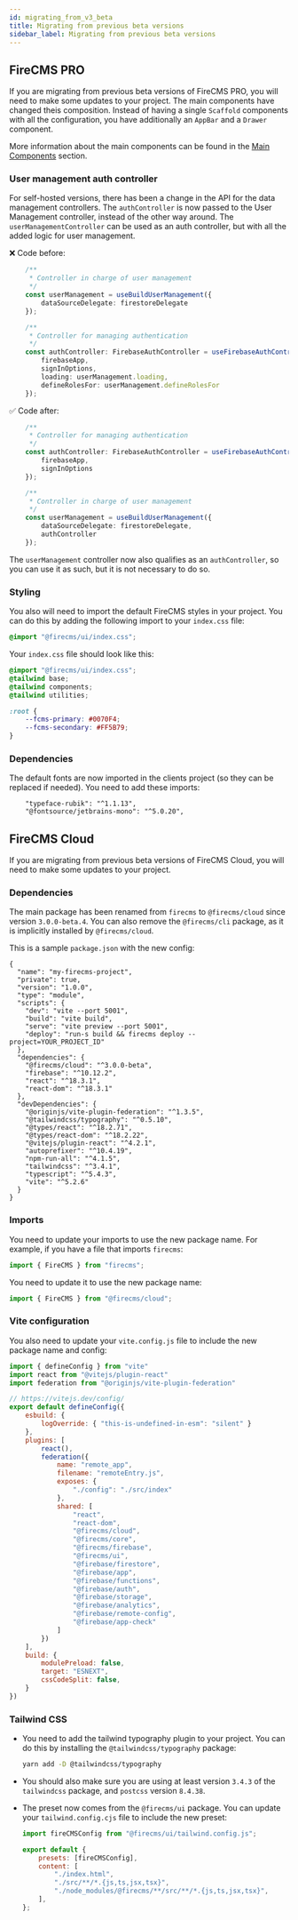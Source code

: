 ```yaml
---
id: migrating_from_v3_beta
title: Migrating from previous beta versions
sidebar_label: Migrating from previous beta versions
---
```


## FireCMS PRO

If you are migrating from previous beta versions of FireCMS PRO, you will need to make some updates to your project.
The main components have changed theis composition. Instead of having a single `Scaffold` components with all the configuration,
you have additionally an `AppBar` and a `Drawer` component.

More information about the main components can be found in the [Main Components](/docs/pro/main_components) section.

### User management auth controller

For self-hosted versions, there has been a change in the API for the data management controllers. The
`authController` is now passed to the User Management controller, instead of the other way around. The `userManagementController`
can be used as an auth controller, but with all the added logic for user management.

❌ Code before:
```typescript
    /**
     * Controller in charge of user management
     */
    const userManagement = useBuildUserManagement({
        dataSourceDelegate: firestoreDelegate
    });

    /**
     * Controller for managing authentication
     */
    const authController: FirebaseAuthController = useFirebaseAuthController({
        firebaseApp,
        signInOptions,
        loading: userManagement.loading,
        defineRolesFor: userManagement.defineRolesFor
    });
```

✅ Code after:

```typescript
    /**
     * Controller for managing authentication
     */
    const authController: FirebaseAuthController = useFirebaseAuthController({
        firebaseApp,
        signInOptions
    });

    /**
     * Controller in charge of user management
     */
    const userManagement = useBuildUserManagement({
        dataSourceDelegate: firestoreDelegate,
        authController
    });
```

The `userManagement` controller now also qualifies as an `authController`, so you can use it as such, but it is not
necessary to do so.


### Styling

You also will need to import the default FireCMS styles in your project. You can do this by adding the following import to your `index.css` file:

```css
@import "@firecms/ui/index.css";
```

Your `index.css` file should look like this:

```css
@import "@firecms/ui/index.css";
@tailwind base;
@tailwind components;
@tailwind utilities;

:root {
    --fcms-primary: #0070F4;
    --fcms-secondary: #FF5B79;
}
```

### Dependencies

The default fonts are now imported in the clients project (so they can be replaced if needed).
You need to add these imports:
```
    "typeface-rubik": "^1.1.13",
    "@fontsource/jetbrains-mono": "^5.0.20",
```



## FireCMS Cloud

If you are migrating from previous beta versions of FireCMS Cloud, you will need to make some updates to your project.

### Dependencies

The main package has been renamed from `firecms` to `@firecms/cloud` since version `3.0.0-beta.4`.
You can also remove the `@firecms/cli` package, as it is implicitly installed by `@firecms/cloud`.

This is a sample `package.json` with the new config:
```
{
  "name": "my-firecms-project",
  "private": true,
  "version": "1.0.0",
  "type": "module",
  "scripts": {
    "dev": "vite --port 5001",
    "build": "vite build",
    "serve": "vite preview --port 5001",
    "deploy": "run-s build && firecms deploy --project=YOUR_PROJECT_ID"
  },
  "dependencies": {
    "@firecms/cloud": "^3.0.0-beta",
    "firebase": "^10.12.2",
    "react": "^18.3.1",
    "react-dom": "^18.3.1"
  },
  "devDependencies": {
    "@originjs/vite-plugin-federation": "^1.3.5",
    "@tailwindcss/typography": "^0.5.10",
    "@types/react": "^18.2.71",
    "@types/react-dom": "^18.2.22",
    "@vitejs/plugin-react": "^4.2.1",
    "autoprefixer": "^10.4.19",
    "npm-run-all": "^4.1.5",
    "tailwindcss": "^3.4.1",
    "typescript": "^5.4.3",
    "vite": "^5.2.6"
  }
}
```

### Imports

You need to update your imports to use the new package name. For example, if you have a file that imports `firecms`:

```javascript
import { FireCMS } from "firecms";
```

You need to update it to use the new package name:

```javascript
import { FireCMS } from "@firecms/cloud";
```

### Vite configuration

You also need to update your `vite.config.js` file to include the new package name and config:

```javascript
import { defineConfig } from "vite"
import react from "@vitejs/plugin-react"
import federation from "@originjs/vite-plugin-federation"

// https://vitejs.dev/config/
export default defineConfig({
    esbuild: {
        logOverride: { "this-is-undefined-in-esm": "silent" }
    },
    plugins: [
        react(),
        federation({
            name: "remote_app",
            filename: "remoteEntry.js",
            exposes: {
                "./config": "./src/index"
            },
            shared: [
                "react",
                "react-dom",
                "@firecms/cloud",
                "@firecms/core",
                "@firecms/firebase",
                "@firecms/ui",
                "@firebase/firestore",
                "@firebase/app",
                "@firebase/functions",
                "@firebase/auth",
                "@firebase/storage",
                "@firebase/analytics",
                "@firebase/remote-config",
                "@firebase/app-check"
            ]
        })
    ],
    build: {
        modulePreload: false,
        target: "ESNEXT",
        cssCodeSplit: false,
    }
})
```

### Tailwind CSS

- You need to add the tailwind typography plugin to your project. You can do this by installing the `@tailwindcss/typography` package:

  ```bash
  yarn add -D @tailwindcss/typography
  ```

- You should also make sure you are using at least version `3.4.3` of the `tailwindcss` package, and `postcss` version `8.4.38`.

- The preset now comes from the `@firecms/ui` package. You can update your `tailwind.config.cjs` file to include the new preset:

  ```javascript
  import fireCMSConfig from "@firecms/ui/tailwind.config.js";

  export default {
      presets: [fireCMSConfig],
      content: [
          "./index.html",
          "./src/**/*.{js,ts,jsx,tsx}",
          "./node_modules/@firecms/**/src/**/*.{js,ts,jsx,tsx}",
      ],
  };
  ```

